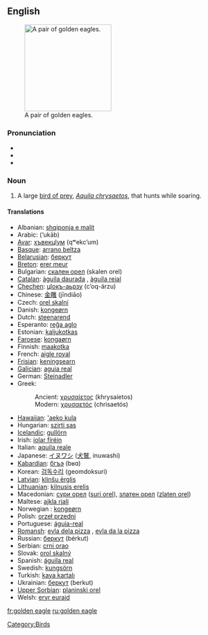 ==English==
[[Image:Golden_eagle.jpg|thumb|right|200px|A pair of golden eagles.]]
===Pronunciation===
*{{AHD|gōld'ən ē'gl}}
*{{IPA|/ˈgəʊldən ˈiːgl/}}
*{{SAMPA|/"g@Uld@n "i:gl/}}

===Noun===
{{en-noun|sg=[[golden]] [[eagle]]}}
# A large [[bird of prey]], ''[[Aquila chrysaetos]]'', that hunts while soaring.

====Translations====
{{top}}
*Albanian: [[shqiponja e malit]]
*Arabic: {{ARchar|[[عقاب]]}} (‘ukāb) {{m}}
*[[Avar]]: [[хъвекцӀум]] (qʷekcʼum)
*[[Basque]]: [[arrano beltza]]
*[[Belarusian]]: [[беркут]]
*[[Breton]]: [[erer meur]]
*Bulgarian: [[скален орел]] (skalen orel)
*[[Catalan]]: [[àguila daurada]] {{f}}, [[àguila reial]] {{f}}
*[[Chechen]]: [[цӀокъ-аьрзу]] (cʼoq-ärzu)
*Chinese: [[金雕]] (jīndiāo)
*Czech: [[orel skalní]] {{m}}
*Danish: [[kongeørn]]
*Dutch: [[steenarend]] {{m}}
*Esperanto: [[reĝa aglo]]
*Estonian: [[kaljukotkas]]
*[[Faroese]]: [[kongaørn]]
*Finnish: [[maakotka]]
*French: [[aigle royal]] {{m}}
*[[Frisian]]: [[keningsearn]]
*[[Galician]]: [[aguia real]] {{f}}
*German: [[Steinadler]] {{m}}
*Greek:
*:Ancient: [[χρυσαίετος]] (khrysaíetos) {{m}}
*:Modern: [[χρυσαετός]] (chrisaetós) {{m}}
{{mid}}
*[[Hawaiian]]: [['aeko kula]]
*Hungarian: [[szirti sas]]
*[[Icelandic]]: [[gullörn]] {{m}}
*Irish: [[iolar fíréin]]
*Italian: [[aquila reale]] {{f}}
*Japanese: [[イヌワシ]] ([[犬鷲]], inuwashi)
*[[Kabardian]]: [[бгъэ]] (bʁɑ)
*Korean: [[검독수리]] (geomdoksuri)
*[[Latvian]]: [[klinšu ērglis]] {{m}}
*[[Lithuanian]]: [[kilnusis erelis]] {{m}}
*Macedonian: [[сури орел]] ([[suri orel]]), [[златен орел]] ([[zlaten orel]])
*Maltese: [[ajkla rjali]]
*Norwegian<!--do not wikify-->: [[kongeørn]]
*Polish: [[orzeł przedni]] {{m}}
*Portuguese: [[águia-real]] {{f}}
*[[Romansh]]: [[evla dela pizza]] {{f}}, [[evla da la pizza]] {{f}}
*Russian: [[беркут]] (bérkut) {{m}}
*Serbian: [[crni orao]]
*Slovak: [[orol skalný]] {{m}}
*Spanish: [[águila real]] {{f}}
*Swedish: [[kungsörn]]
*Turkish: [[kaya kartalı]]
*Ukrainian: [[беркут]] (berkut) {{m}}
*[[Upper Sorbian]]: [[planinski orel]]
*Welsh: [[eryr euraid]]

[[Category:Birds]]

[[fr:golden eagle]]
[[ru:golden eagle]]